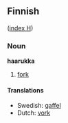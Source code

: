 ==Finnish==
([[Wiktionary:Finnish_index_h|index H]])

===Noun===
'''haarukka'''

# [[fork]]

====Translations====

*Swedish: [[gaffel]]
*Dutch: [[vork]]